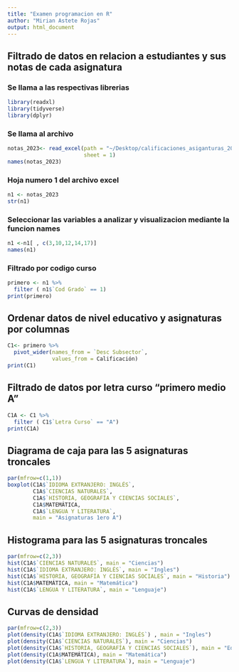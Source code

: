 ```yaml
---
title: "Examen programacion en R"
author: "Mirian Astete Rojas"
output: html_document
---
```


## Filtrado de datos en relacion a estudiantes y sus notas de cada asignatura

### Se llama a las respectivas librerias
```r
library(readxl)
library(tidyverse)
library(dplyr)

```


### Se llama al archivo
```r

notas_2023<- read_excel(path = "~/Desktop/calificaciones_asiganturas_2023.xlsx",
                        sheet = 1)
names(notas_2023)
```


### Hoja numero 1 del archivo excel
```r
n1 <- notas_2023
str(n1)
```


### Seleccionar las variables a analizar y visualizacion mediante la funcion names
```r
n1 <-n1[ , c(3,10,12,14,17)]
names(n1)
```


### Filtrado por codigo curso
```r
primero <- n1 %>% 
  filter ( n1$`Cod Grado` == 1)
print(primero)
```


## Ordenar datos de nivel educativo y asignaturas por columnas
```r
C1<- primero %>%
  pivot_wider(names_from = `Desc Subsector`, 
              values_from = Calificación)
print(C1)
```


## Filtrado de datos por letra curso "primero medio A"
```r
C1A <- C1 %>% 
  filter ( C1$`Letra Curso` == "A")
print(C1A)
```


## Diagrama de caja para las 5 asignaturas troncales
```r
par(mfrow=c(1,1))
boxplot(C1A$`IDIOMA EXTRANJERO: INGLÉS`,
        C1A$`CIENCIAS NATURALES`, 
        C1A$`HISTORIA, GEOGRAFÍA Y CIENCIAS SOCIALES`,
        C1A$MATEMÁTICA,
        C1A$`LENGUA Y LITERATURA`,
        main = "Asignaturas 1ero A")
```


## Histograma para las 5 asignaturas troncales
```r
par(mfrow=c(2,3))
hist(C1A$`CIENCIAS NATURALES`, main = "Ciencias")
hist(C1A$`IDIOMA EXTRANJERO: INGLÉS`, main = "Ingles")
hist(C1A$`HISTORIA, GEOGRAFÍA Y CIENCIAS SOCIALES`, main = "Historia")
hist(C1A$MATEMÁTICA, main = "Matemática")
hist(C1A$`LENGUA Y LITERATURA`, main = "Lenguaje")
```

## Curvas de densidad 
```r
par(mfrow=c(2,3))
plot(density(C1A$`IDIOMA EXTRANJERO: INGLÉS`) , main = "Ingles")
plot(density(C1A$`CIENCIAS NATURALES`), main = "Ciencias")
plot(density(C1A$`HISTORIA, GEOGRAFÍA Y CIENCIAS SOCIALES`), main = "Educación ciudadana")
plot(density(C1A$MATEMÁTICA), main = "Matemática")
plot(density(C1A$`LENGUA Y LITERATURA`), main = "Lenguaje")
```










